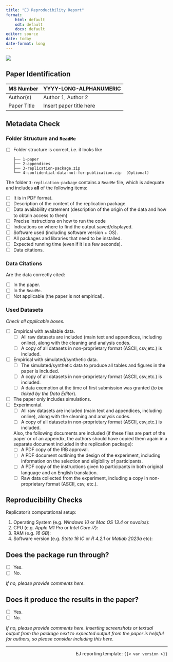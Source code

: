 ```yaml
---
title: "EJ Reproducibility Report"
format: 
    html: default
    odt: default
    docx: default
editor: source
date: today
date-format: long
---
```


![](banner.png){fig-align="top"}



## Paper Identification

| MS Number   | YYYY-LONG-ALPHANUMERIC  |
|-------------|-------------------------|
| Author(s)   | Author 1, Author 2      |
| Paper Title | Insert paper title here |

## Metadata Check

### Folder Structure and `ReadMe`

-   [ ] Folder structure is correct, i.e. it looks like

    ```
    ├── 1-paper
    ├── 2-appendices
    ├── 3-replication-package.zip
    └── 4-confidential-data-not-for-publication.zip  (Optional)
    ```

The folder `3-replication-package` contains a `ReadMe` file, which is  adequate and includes **all** of the following items:

-   [ ] It is in PDF format.
-   [ ] Description of the content of the replication package.
-   [ ] Data availability statement (description of the origin of the data and how to obtain access to them)
-   [ ] Precise instructions on how to run the code
-   [ ] Indications on where to find the output saved/displayed.
-   [ ] Software used (including software version + OS).
-   [ ] All packages and libraries that need to be installed.
-   [ ] Expected running time (even if it is a few seconds).
-   [ ] Data citations.

### Data Citations

Are the data correctly cited:

-   [ ] In the paper.
-   [ ] In the `ReadMe`.
-   [ ] Not applicable (the paper is not empirical).

### Used Datasets

*Check all applicable boxes.*

-   [ ] Empirical with available data.
    -   [ ] All raw datasets are included (main text and appendices, including online), along with the cleaning and analysis codes.
    -   [ ] A copy of all datasets in non-proprietary format (ASCII, csv,etc.) is included.
-   [ ] Empirical with simulated/synthetic data.
    -   [ ] The simulated/synthetic data to produce all tables and figures in the paper is included.
    -   [ ] A copy of all datasets in non-proprietary format (ASCII, csv,etc.) is included.
    -   [ ] A data exemption at the time of first submission was granted (*to be ticked by the Data Editor*).
-   [ ] The paper only includes simulations.
-   [ ] Experimental.
    -   [ ] All raw datasets are included (main text and appendices, including online), along with the cleaning and analysis codes.
    -   [ ] A copy of all datasets in non-proprietary format (ASCII, csv,etc.) is included.

    Also, the following documents are included (if these files are part of the paper or of an appendix, the authors should have copied them again in a separate document included in the replication package): 
    - \[ \] A PDF copy of the IRB approval. 
    - \[ \] A PDF document outlining the design of the experiment, including information on the selection and eligibility of participants. 
    - \[ \] A PDF copy of the instructions given to participants in both original language and an English translation. 
    - \[ \] Raw data collected from the experiment, including a copy in non-proprietary format (ASCII, csv, etc.).


## Reproducibility Checks

Replicator's computational setup:

1. Operating System (e.g. _Windows 10_ or _Mac OS 13.4_ or _nuvolos_):
2. CPU (e.g. _Apple M1 Pro_ or _Intel Core i7_):
3. RAM (e.g. _16 GB_):
4. Software version (e.g. _Stata 16 IC_ or _R 4.2.1_ or _Matlab 2023a_ etc):

## Does the package run through?

-   [ ] Yes.
-   [ ] No.

*If no, please provide comments here.*

## Does it produce the results in the paper?

-   [ ] Yes.
-   [ ] No.

*If no, please provide comments here. Inserting screenshots or textual output from the package next to expected output from the paper is helpful for authors, so please consider including this here.*



-------

<!-- don't edit below this line please -->

<div style="text-align: right"> EJ reporting template: `{{< var version >}}`
 </div>
